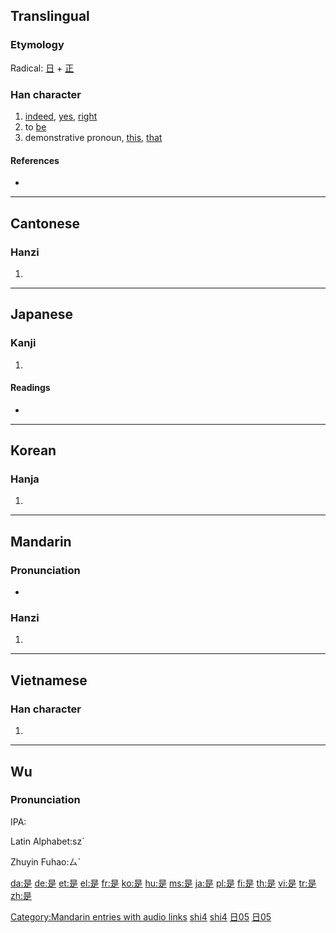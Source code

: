 {{also|昰}}
{{also|shi}}
==Translingual==
{{Han stroke|[[Image:是-order.gif]]}}

===Etymology===
Radical: [[日]] + [[正]]

===Han character===
{{Han char|rn=72|rad=日|as=05|sn=9|four=6080<sub>1</sub>|canj=日一卜人 (AMYO)}}

# [[indeed]], [[yes]], [[right]]
# to [[be]]
# demonstrative pronoun, [[this]], [[that]]

====References====
* {{Han ref|kx=0493.260|dkj=13859|dj=0858.060|hdz=21497.050|uh=662F|ud=26159|bh=AC4F|bd=44111}}

----

==Cantonese==

===Hanzi===
{{yue-hanzi|jyut=|y=si6}}

# {{defn|Cantonese|sort=日05}}

----

==Japanese==

===Kanji===
{{ja-kanji|grade=c|rs=日05}}

# {{defn|Japanese}}

====Readings====
* {{ja-readings|on=[[ぜ]] (ze), [[し]] (shi)|kun=[[これ]] (kore), [[この]] (kono), [[ここ]] (koko)}}

----

==Korean==

===Hanja===
{{ko-hanja|hangeul=시|eumhun=바를|rv=si|mr=si|y=si}}

# {{defn|Korean|sort=日05}}

----

==Mandarin==

===Pronunciation===
* {{audio|zh-shì.ogg|audio}}

===Hanzi===
{{cmn-hanzi|pin=[[shì]] ([[shi4]])|wg=shih<sup>4</sup>}}

# {{defn|Mandarin|sort=日05}}

[[Category:Mandarin entries with audio links]]
[[Category:zh-cn:Beginning Mandarin|shi4]]
[[Category:zh-cn:Pronouns|shi4]]
[[Category:zh-tw:Beginning Mandarin|日05]]
[[Category:zh-tw:Pronouns|日05]]

----

==Vietnamese==

===Han character===
{{vi-hantu|[[thị]]|rs=日05}}

# {{defn|Vietnamese|sort=日05}}

----

==Wu==
{{zh-attention}}
===Pronunciation===
IPA:

Latin Alphabet:sz´

Zhuyin Fuhao:ㄙˊ

[[da:是]]
[[de:是]]
[[et:是]]
[[el:是]]
[[fr:是]]
[[ko:是]]
[[hu:是]]
[[ms:是]]
[[ja:是]]
[[pl:是]]
[[fi:是]]
[[th:是]]
[[vi:是]]
[[tr:是]]
[[zh:是]]